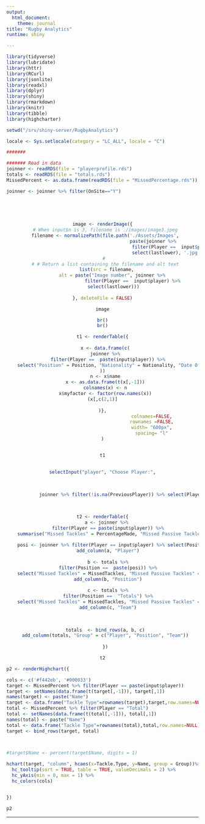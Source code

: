 ---
output:
  html_document:
    theme: journal
title: "Rugby Analytics"
runtime: shiny

---


```{r setup, include=FALSE}

library(tidyverse)
library(lubridate)
library(httr)
library(RCurl)
library(jsonlite)
library(readxl)
library(dplyr)
library(shiny)
library(rmarkdown)
library(knitr)
library(tibble)
library(highcharter)

setwd("/srv/shiny-server/RugbyAnalytics")

locale <- Sys.setlocale(category = "LC_ALL", locale = "C") 

####### 

####### Read in data
joinner <- readRDS(file = "playerprofile.rds")
totals <- readRDS(file = "totals.rds")
MissedPercent <- as.data.frame(readRDS(file = "MissedPercentage.rds"))

joinner <- joinner %>% filter(OnSite=="Y") 
 


      
```


<style type="text/css">

h1.title {
  font-size: 38px;
  text-align: center;
}
</br>
</style>



<center>
<div class="row">
  <div class="center-block col-sm-6">

```{r, echo = FALSE, fig.align="center"}


image <- renderImage({
  # When input$n is 3, filename is ./images/image3.jpeg
  filename <- normalizePath(file.path('./Assets/Images',
                                      paste(joinner %>% 
                                              filter(Player ==  input$player) %>%
                                              select(lastlower), '.jpg', sep='')))
  # 
  # # Return a list containing the filename and alt text
   list(src = filename,
        alt = paste("Image number", joinner %>% 
                      filter(Player ==  input$player) %>%
        select(lastlower)))
  
}, deleteFile = FALSE)

image

br()
br()

```
    
  </div>
  <div class="center-block col-sm-6">

```{r, echo = FALSE, fig.align="center"}


t1 <- renderTable({
  
  x <- data.frame(c(
  joinner %>%
    filter(Player ==  paste(input$player)) %>%
    select("Position" = Position, "Nationality" = Nationality, "Date Of Birth" = DOB,"Heigh and Weight" = HeightWeight,"Joined Stade France" = Arrived)
))
  n <- x$name
  x <- as.data.frame(t(x[,-1]))
  colnames(x) <- n
  x$myfactor <- factor(row.names(x))
  (x[,c(2,1)]  
  
)},
                                    colnames=FALSE,
                                    rownames =FALSE,
                                    width= "600px",
                                    spacing= "l"
)


t1
      
```
    
  </div>
</div>
</center>

<center>
<div class="row-fluid">
<!--   <div class="span=12"> -->


<!-- ```{r, echo = FALSE, fig.align = 'center'} -->


<!-- renderTable({ -->

<!--   joinner %>% -->
<!--     filter(Player ==  paste(input$player)) %>% -->
<!--     select(Country,"Date Of Birth" = DOB,"Heigh and Weight" = HeightWeight, "Joined Stade France" = Arrived) -->


<!-- }) -->


<!-- ``` -->

<!--   </div> -->
</div>
</center>
<center>

```{r, echo = FALSE, fig.align="center"}
                              
selectInput("player", "Choose Player:",
            
            
            
            joinner %>% filter(!is.na(PreviousPlayer)) %>% select(Player))

       
```
  
</center>
<center>

```{r, echo = FALSE, fig.align='center'}

t2 <- renderTable({
   a <- joinner %>%
    filter(Player == paste(input$player)) %>%
    summarise("Missed Tackles" = PercentageMade, "Missed Passive Tackles" = PercentagePassiveMissed, "Average Tackles Per Game" = (Total.Complete/Total.Mins*80))
  
    posi <- joinner %>% filter(Player == input$player) %>% select(Position)
    add_column(a, "Player")
    
    b <- totals %>%
    filter(Position ==  paste(posi)) %>%
    select("Missed Tackles" = MissedTackles, "Missed Passive Tackles" = MissedPassiveTackles, "Average Tackles Per Game" = AverageTacklesPerGame) 
    add_column(b, "Position")
    
    c <- totals %>%
    filter(Position ==  "Totals") %>%
    select("Missed Tackles" = MissedTackles, "Missed Passive Tackles" = MissedPassiveTackles, "Average Tackles Per Game" = AverageTacklesPerGame) 
    add_column(c, "Team")
    

    
  totals  <- bind_rows(a, b, c)
  add_column(totals, "Group" = c("Player", "Position", "Team"))
   
  })

t2

```
  
</center>
<!-- ```{r, echo=FALSE} -->

<!-- pictures <- paste0("Assets/Image/", playerprofile %>% filter(y == input$Loosehead) %>% select(NameLast),"felsina.jpg") -->
<!-- output_column('<img src=x title="foo bar" style="height:30px;" />') -->

<!-- knitr::kable(pictures, 'markdown', escape = FALSE) -->
<!-- ``` -->

```{r, echo=FALSE, warning=FALSE}



p2 <- renderHighchart({

cols <- c('#f442eb', '#000033')
target <- MissedPercent %>% filter(Player == paste(input$player))
target <- setNames(data.frame(t(target[,-1])), target[,1])
names(target) <- paste("Name")
target <- data.frame("Tackle Type"=rownames(target),target,row.names=NULL) %>% mutate(Group="Player")
total <- MissedPercent %>% filter(Player == "Total")
total <- setNames(data.frame(t(total[,-1])), total[,1])
names(total) <- paste("Name")
total <- data.frame("Tackle Type"=rownames(total),total,row.names=NULL) %>% mutate(Group="Total")
target <- bind_rows(target, total)


  
#target$Name <- percent(target$Name, digits = 1)

hchart(target, "column", hcaes(x=Tackle.Type, y=Name, group = Group))%>%
  hc_tooltip(sort = TRUE, table = TRUE, valueDecimals = 2) %>%
  hc_yAxis(min = 0, max = 1) %>%
  hc_colors(cols)


})

p2
```
***



